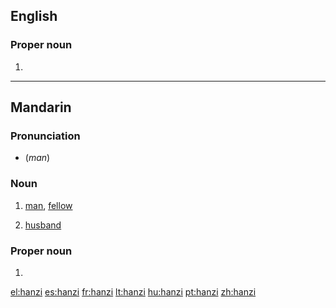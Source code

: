 {{also|Hanzi}}
==English==

===Proper noun===
{{en-proper noun}}

# {{alternative spelling of|Hanzi}}

----

==Mandarin==

===Pronunciation===
* {{IPA|[ xan˥˩tsɨ]|lang=cmn}} (''man'')

===Noun===
{{cmn-noun|p|pin=hànzi|pint=han4zi5|tra=漢子|sim=汉子}}

# [[man]], [[fellow]]
# {{regional}} [[husband]]

===Proper noun===
{{cmn-proper|p|pin=hànzì|pint=han4zi4|tra=漢字|sim=汉字}}

# {{alternative spelling of|lang=cmn|Hanzi}}

[[el:hanzi]]
[[es:hanzi]]
[[fr:hanzi]]
[[lt:hanzi]]
[[hu:hanzi]]
[[pt:hanzi]]
[[zh:hanzi]]